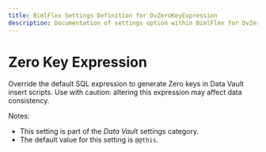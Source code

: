 ---
title: BimlFlex Settings Definition for DvZeroKeyExpression
description: Documentation of settings option within BimlFlex for DvZeroKeyExpression
---
<head>
  <meta name="varigenceProduct" content="BimlFlex"></meta>
  <meta name="varigenceArticleType" content="Reference"></meta>
</head>


# Zero Key Expression

Override the default SQL expression to generate Zero keys in Data Vault insert scripts. Use with caution: altering this expression may affect data consistency.

Notes:

* This setting is part of the *Data Vault* settings category.
* The default value for this setting is `@@this`.
